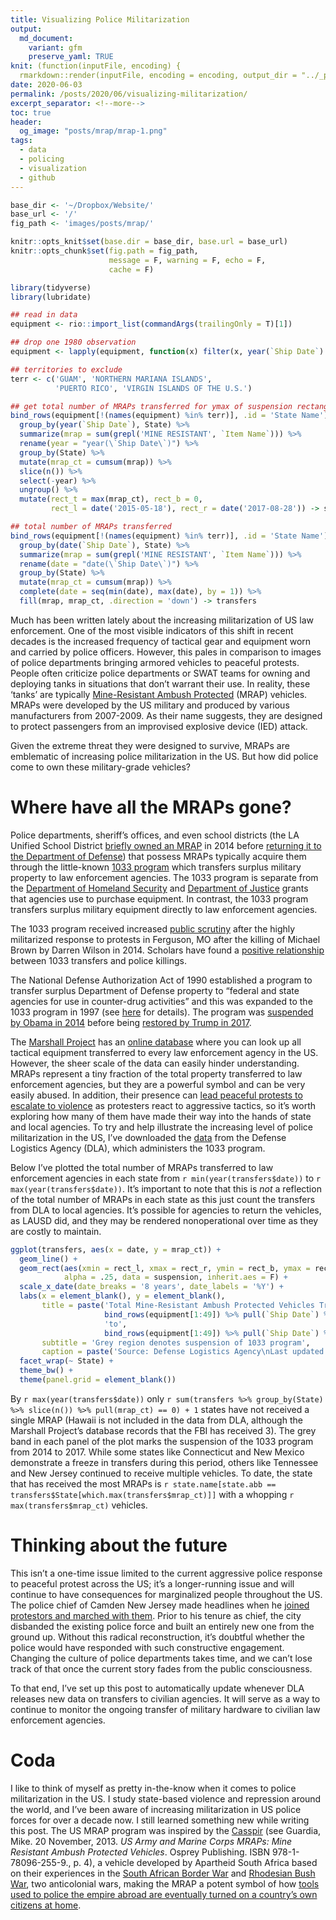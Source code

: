 ```yaml
---
title: Visualizing Police Militarization
output:
  md_document:
    variant: gfm
    preserve_yaml: TRUE
knit: (function(inputFile, encoding) {
  rmarkdown::render(inputFile, encoding = encoding, output_dir = "../_posts") })
date: 2020-06-03
permalink: /posts/2020/06/visualizing-militarization/
excerpt_separator: <!--more-->
toc: true
header: 
  og_image: "posts/mrap/mrap-1.png"
tags:
  - data
  - policing
  - visualization
  - github
---
```


```r
base_dir <- '~/Dropbox/Website/'
base_url <- '/'
fig_path <- 'images/posts/mrap/'

knitr::opts_knit$set(base.dir = base_dir, base.url = base_url)
knitr::opts_chunk$set(fig.path = fig_path,
                      message = F, warning = F, echo = F,
                      cache = F)

library(tidyverse)
library(lubridate)
```

```r
## read in data
equipment <- rio::import_list(commandArgs(trailingOnly = T)[1])

## drop one 1980 observation
equipment <- lapply(equipment, function(x) filter(x, year(`Ship Date`) >= 1990))
```

```r
## territories to exclude
terr <- c('GUAM', 'NORTHERN MARIANA ISLANDS',
          'PUERTO RICO', 'VIRGIN ISLANDS OF THE U.S.')

## get total number of MRAPs transferred for ymax of suspension rectangle
bind_rows(equipment[!(names(equipment) %in% terr)], .id = 'State Name') %>% 
  group_by(year(`Ship Date`), State) %>% 
  summarize(mrap = sum(grepl('MINE RESISTANT', `Item Name`))) %>% 
  rename(year = "year(\`Ship Date\`)") %>% 
  group_by(State) %>%
  mutate(mrap_ct = cumsum(mrap)) %>% 
  slice(n()) %>% 
  select(-year) %>% 
  ungroup() %>% 
  mutate(rect_t = max(mrap_ct), rect_b = 0,
         rect_l = date('2015-05-18'), rect_r = date('2017-08-28')) -> suspension

## total number of MRAPs transferred
bind_rows(equipment[!(names(equipment) %in% terr)], .id = 'State Name') %>%
  group_by(date(`Ship Date`), State) %>% 
  summarize(mrap = sum(grepl('MINE RESISTANT', `Item Name`))) %>% 
  rename(date = "date(\`Ship Date\`)") %>% 
  group_by(State) %>%
  mutate(mrap_ct = cumsum(mrap)) %>% 
  complete(date = seq(min(date), max(date), by = 1)) %>% 
  fill(mrap, mrap_ct, .direction = 'down') -> transfers
```

Much has been written lately about the increasing militarization of US law enforcement. One of the most visible indicators of this shift in recent decades is the increased frequency of tactical gear and equipment worn and carried by police officers. However, this pales in comparison to images of police departments bringing armored vehicles to peaceful protests.
<!--more-->
People often criticize police departments or SWAT teams for owning and deploying tanks in situations that don't warrant their use. In reality, these 'tanks' are typically [Mine-Resistant Ambush Protected](https://en.wikipedia.org/wiki/MRAP) (MRAP) vehicles. MRAPs were developed by the US military and produced by various manufacturers from 2007-2009. As their name suggests, they are designed to protect passengers from an improvised explosive device (IED) attack.

Given the extreme threat they were designed to survive, MRAPs are emblematic of increasing police militarization in the US. But how did police come to own these military-grade vehicles?

# Where have all the MRAPs gone?

Police departments, sheriff's offices, and even school districts (the LA Unified School District [briefly owned an MRAP](https://www.lamag.com/citythinkblog/lausd-keys-mrap-tank/) in 2014 before [returning it to the Department of Defense ](https://www.dailynews.com/2014/11/21/lausd-school-police-return-armored-military-vehicle-which-is-now-in-barstow/)) that possess MRAPs typically acquire them through the little-known [1033 program](https://en.wikipedia.org/wiki/1033_program) which transfers surplus military property to law enforcement agencies. The 1033 program is separate from the [Department of Homeland Security](https://www.theguardian.com/world/2014/aug/20/police-billions-homeland-security-military-equipment) and [Department of Justice](https://www.nytimes.com/interactive/2014/08/23/us/flow-of-money-and-equipment-to-local-police.html) grants that agencies use to purchase equipment. In contrast, the 1033 program transfers surplus military equipment directly to law enforcement agencies.

The 1033 program received increased [public scrutiny](https://www.newsweek.com/how-americas-police-became-army-1033-program-264537) after the highly militarized response to protests in Ferguson, MO after the killing of Michael Brown by Darren Wilson in 2014. Scholars have found a [positive relationship](https://journals.sagepub.com/doi/full/10.1177/2053168017712885) between 1033 transfers and police killings.

The National Defense Authorization Act of 1990 established a program to transfer surplus Department of Defense property to "federal and state agencies for use in counter-drug activities" and this was expanded to the 1033 program in 1997 (see [here](https://web.archive.org/web/20141202031945/http://www.dispositionservices.dla.mil/leso/pages/1033programfaqs.aspx#q1#q1) for details). The program was [suspended by Obama in 2014](https://www.usatoday.com/story/news/politics/2015/05/18/obama-police-military-equipment-sales-new-jersey/27521793/) before being [restored by Trump in 2017](https://www.nytimes.com/2017/08/28/us/politics/trump-police-military-surplus-equipment.html).

The [Marshall Project](https://www.themarshallproject.org/) has an [online database](https://www.themarshallproject.org/2014/12/03/the-pentagon-finally-details-its-weapons-for-cops-giveaway) where you can look up all tactical equipment transferred to every law enforcement agency in the US. However, the sheer scale of the data can easily hinder understanding. MRAPs represent a tiny fraction of the total property transferred to law enforcement agencies, but they are a powerful symbol and can be very easily abused. In addition, their presence can [lead peaceful protests to escalate to violence](https://scholarship.law.slu.edu/cgi/viewcontent.cgi?article=1028&context=plr) as protesters react to aggressive tactics, so it's worth exploring how many of them have made their way into the hands of state and local agencies. To try and help illustrate the increasing level of police militarization in the US, I've downloaded the [data](https://www.dla.mil/DispositionServices/Offers/Reutilization/LawEnforcement/PublicInformation/) from the Defense Logistics Agency (DLA), which administers the 1033 program.

Below I've plotted the total number of MRAPs transferred to law enforcement agencies in each state from `r min(year(transfers$date))` to `r max(year(transfers$date))`. It's important to note that this is *not* a reflection of the total number of MRAPs in each state as this just count the transfers from DLA to local agencies. It's possible for agencies to return the vehicles, as LAUSD did, and they may be rendered nonoperational over time as they are costly to maintain.

```r
ggplot(transfers, aes(x = date, y = mrap_ct)) +
  geom_line() +
  geom_rect(aes(xmin = rect_l, xmax = rect_r, ymin = rect_b, ymax = rect_t),
            alpha = .25, data = suspension, inherit.aes = F) +
  scale_x_date(date_breaks = '8 years', date_labels = '%Y') +
  labs(x = element_blank(), y = element_blank(),
       title = paste('Total Mine-Resistant Ambush Protected Vehicles Transferred to States,',
                     bind_rows(equipment[1:49]) %>% pull(`Ship Date`) %>% year() %>% min(),
                     'to',
                     bind_rows(equipment[1:49]) %>% pull(`Ship Date`) %>% year() %>% max()),
       subtitle = 'Grey region denotes suspension of 1033 program',
       caption = paste('Source: Defense Logistics Agency\nLast updated: ', format(Sys.time(), '%B %d, %Y'))) +
  facet_wrap(~ State) +
  theme_bw() +
  theme(panel.grid = element_blank())
```

By `r max(year(transfers$date))` only `r sum(transfers %>% group_by(State) %>% slice(n()) %>% pull(mrap_ct) == 0) + 1` states have not received a single MRAP (Hawaii is not included in the data from DLA, although the Marshall Project's database records that the FBI has received 3). The grey band in each panel of the plot marks the suspension of the 1033 program from 2014 to 2017. While some states like Connecticut and New Mexico demonstrate a freeze in transfers during this period, others like Tennessee and New Jersey continued to receive multiple vehicles. To date, the state that has received the most MRAPs is `r state.name[state.abb == transfers$State[which.max(transfers$mrap_ct)]]` with a whopping `r max(transfers$mrap_ct)` vehicles.

# Thinking about the future

This isn't a one-time issue limited to the current aggressive police response to peaceful protest across the US; it's a longer-running issue and will continue to have consequences for marginalized people throughout the US. The police chief of Camden New Jersey made headlines when he [joined protestors and marched with them](https://philadelphia.cbslocal.com/2020/05/31/members-of-camden-county-police-department-march-alongside-residents-to-honor-george-floyd/). Prior to his tenure as chief, the city disbanded the existing police force and built an entirely new one from the ground up. Without this radical reconstruction, it's doubtful whether the police would have responded with such constructive engagement. Changing the culture of police departments takes time, and we can't lose track of that once the current story fades from the public consciousness.

To that end, I've set up this post to automatically update whenever DLA releases new data on transfers to civilian agencies. It will serve as a way to continue to monitor the ongoing transfer of military hardware to civilian law enforcement agencies.

# Coda

I like to think of myself as pretty in-the-know when it comes to police militarization in the US. I study state-based violence and repression around the world, and I've been aware of increasing militarization in US police forces for over a decade now. I still learned something new while writing this post. The US MRAP program was inspired by the [Casspir](https://en.wikipedia.org/wiki/Casspir) (see Guardia, Mike. 20 November, 2013. *US Army and Marine Corps MRAPs: Mine Resistant Ambush Protected Vehicles*. Osprey Publishing. ISBN 978-1-78096-255-9., p. 4), a vehicle developed by Apartheid South Africa based on their experiences in the [South African Border War](https://en.wikipedia.org/wiki/South_African_Border_War) and [Rhodesian Bush War](https://en.wikipedia.org/wiki/Rhodesian_Bush_War), two anticolonial wars, making the MRAP a potent symbol of how [tools used to police the empire abroad are eventually turned on a country's own citizens at home](https://www.ucpress.edu/book/9780520295629/badges-without-borders).
